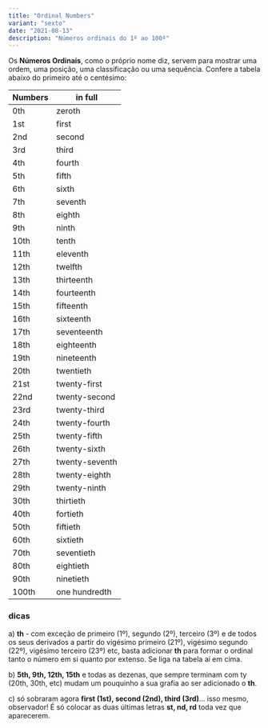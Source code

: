 ```yaml
---
title: "Ordinal Numbers"
variant: "sexto"
date: "2021-08-13"
description: "Números ordinais do 1º ao 100º"
---
```


Os **Números Ordinais**, como o próprio nome diz, servem para mostrar uma ordem, uma posição, uma classificação ou uma sequência. Confere a tabela abaixo do primeiro até o centésimo:

| Numbers | in full        |
| ------- | -------------- |
| 0th     | zeroth         |
| 1st     | first          |
| 2nd     | second         |
| 3rd     | third          |
| 4th     | fourth         |
| 5th     | fifth          |
| 6th     | sixth          |
| 7th     | seventh        |
| 8th     | eighth         |
| 9th     | ninth          |
| 10th    | tenth          |
| 11th    | eleventh       |
| 12th    | twelfth        |
| 13th    | thirteenth     |
| 14th    | fourteenth     |
| 15th    | fifteenth      |
| 16th    | sixteenth      |
| 17th    | seventeenth    |
| 18th    | eighteenth     |
| 19th    | nineteenth     |
| 20th    | twentieth      |
| 21st    | twenty-first   |
| 22nd    | twenty-second  |
| 23rd    | twenty-third   |
| 24th    | twenty-fourth  |
| 25th    | twenty-fifth   |
| 26th    | twenty-sixth   |
| 27th    | twenty-seventh |
| 28th    | twenty-eighth  |
| 29th    | twenty-ninth   |
| 30th    | thirtieth      |
| 40th    | fortieth       |
| 50th    | fiftieth       |
| 60th    | sixtieth       |
| 70th    | seventieth     |
| 80th    | eightieth      |
| 90th    | ninetieth      |
| 100th   | one hundredth  |

### dicas

a) **th** - com exceção de primeiro (1º), segundo (2º), terceiro (3º) e de todos os seus derivados a partir do vigésimo primeiro (21º), vigésimo segundo (22º), vigésimo terceiro (23º) etc, basta adicionar **th** para formar o ordinal tanto o número em si quanto por extenso. Se liga na tabela aí em cima.

b) **5th, 9th, 12th, 15th** e todas as dezenas, que sempre terminam com ty (20th, 30th, etc) mudam um pouquinho a sua grafia ao ser adicionado o **th**.

c) só sobraram agora **first (1st), second (2nd), third (3rd)**... isso mesmo, observador! É só colocar as duas últimas letras **st, nd, rd** toda vez que aparecerem.
